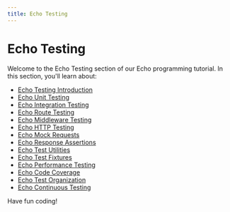 ```yaml
---
title: Echo Testing
---
```


# Echo Testing

Welcome to the Echo Testing section of our Echo programming tutorial. In this section, you'll learn about:

- [Echo Testing Introduction](./0-echo-testing-introduction.mdx)
- [Echo Unit Testing](./1-echo-unit-testing.mdx)
- [Echo Integration Testing](./2-echo-integration-testing.mdx)
- [Echo Route Testing](./3-echo-route-testing.mdx)
- [Echo Middleware Testing](./4-echo-middleware-testing.mdx)
- [Echo HTTP Testing](./5-echo-http-testing.mdx)
- [Echo Mock Requests](./6-echo-mock-requests.mdx)
- [Echo Response Assertions](./7-echo-response-assertions.mdx)
- [Echo Test Utilities](./8-echo-test-utilities.mdx)
- [Echo Test Fixtures](./9-echo-test-fixtures.mdx)
- [Echo Performance Testing](./10-echo-performance-testing.mdx)
- [Echo Code Coverage](./11-echo-code-coverage.mdx)
- [Echo Test Organization](./12-echo-test-organization.mdx)
- [Echo Continuous Testing](./13-echo-continuous-testing.mdx)

Have fun coding!